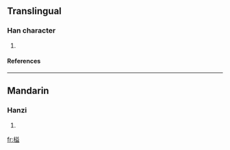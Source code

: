 ==Translingual==
===Han character===
{{Han char|rn=75|rad=木|as=10|sn=14|four=|canj=木廿金廿 (DTCT)}}
# {{defn|Han|sort=木10}}
====References====
{{Han ref|kx=0542.220|dkj=15220|dj=0930.290|hdz=21266.020|uh=698F|ud=27023}}

----
==Mandarin==
===Hanzi===
{{cmn-hanzi|pin=[[yì]] ([[yi4]])|wg=i<sup>4</sup>}}
# {{defn|Mandarin}}

[[fr:榏]]